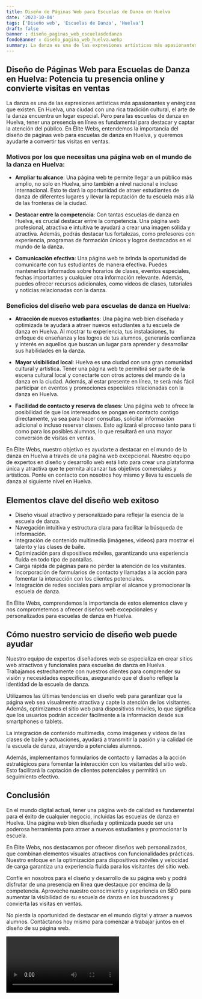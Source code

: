 ```yaml
---
title: Diseño de Páginas Web para Escuelas de Danza en Huelva
date: '2023-10-04'
tags: ['Diseño web', 'Escuelas de Danza', 'Huelva']
draft: false
banner : diseño_paginas_web_escuelasdedanza
fondoBanner : diseño_pagina_web_huelva.webp
summary: La danza es una de las expresiones artísticas más apasionantes y enérgicas que existen. En Huelva, una ciudad con una rica tradición cultural, el arte de la danza encuentra un lugar especial. Pero para las escuelas de danza en Huelva, tener una presencia en línea es fundamental para destacar y captar la atención del público. En Élite Webs, entendemos la importancia del diseño de páginas web para escuelas de danza en Huelva, y queremos ayudarte a convertir tus visitas en ventas.
---
```


## Diseño de Páginas Web para Escuelas de Danza en Huelva: Potencia tu presencia online y convierte visitas en ventas

La danza es una de las expresiones artísticas más apasionantes y enérgicas que existen. En Huelva, una ciudad con una rica tradición cultural, el arte de la danza encuentra un lugar especial. Pero para las escuelas de danza en Huelva, tener una presencia en línea es fundamental para destacar y captar la atención del público. En Élite Webs, entendemos la importancia del diseño de páginas web para escuelas de danza en Huelva, y queremos ayudarte a convertir tus visitas en ventas.

### Motivos por los que necesitas una página web en el mundo de la danza en Huelva:

- **Ampliar tu alcance**: Una página web te permite llegar a un público más amplio, no solo en Huelva, sino también a nivel nacional e incluso internacional. Esto te dará la oportunidad de atraer estudiantes de danza de diferentes lugares y llevar la reputación de tu escuela más allá de las fronteras de la ciudad.

- **Destacar entre la competencia**: Con tantas escuelas de danza en Huelva, es crucial destacar entre la competencia. Una página web profesional, atractiva e intuitiva te ayudará a crear una imagen sólida y atractiva. Además, podrás destacar tus fortalezas, como profesores con experiencia, programas de formación únicos y logros destacados en el mundo de la danza.

- **Comunicación efectiva**: Una página web te brinda la oportunidad de comunicarte con tus estudiantes de manera efectiva. Puedes mantenerlos informados sobre horarios de clases, eventos especiales, fechas importantes y cualquier otra información relevante. Además, puedes ofrecer recursos adicionales, como videos de clases, tutoriales y noticias relacionadas con la danza.

### Beneficios del diseño web para escuelas de danza en Huelva:

- **Atracción de nuevos estudiantes**: Una página web bien diseñada y optimizada te ayudará a atraer nuevos estudiantes a tu escuela de danza en Huelva. Al mostrar tu experiencia, tus instalaciones, tu enfoque de enseñanza y los logros de tus alumnos, generarás confianza y interés en aquellos que buscan un lugar para aprender y desarrollar sus habilidades en la danza.

- **Mayor visibilidad local**: Huelva es una ciudad con una gran comunidad cultural y artística. Tener una página web te permitirá ser parte de la escena cultural local y conectarte con otros actores del mundo de la danza en la ciudad. Además, al estar presente en línea, te será más fácil participar en eventos y promociones especiales relacionadas con la danza en Huelva.

- **Facilidad de contacto y reserva de clases**: Una página web te ofrece la posibilidad de que los interesados se pongan en contacto contigo directamente, ya sea para hacer consultas, solicitar información adicional o incluso reservar clases. Esto agilizará el proceso tanto para ti como para los posibles alumnos, lo que resultará en una mayor conversión de visitas en ventas.

En Élite Webs, nuestro objetivo es ayudarte a destacar en el mundo de la danza en Huelva a través de una página web excepcional. Nuestro equipo de expertos en diseño y desarrollo web está listo para crear una plataforma única y atractiva que te permita alcanzar tus objetivos comerciales y artísticos. Ponte en contacto con nosotros hoy mismo y lleva tu escuela de danza al siguiente nivel en Huelva.

<GifSeo />

<Cta />

## Elementos clave del diseño web exitoso

- Diseño visual atractivo y personalizado para reflejar la esencia de la escuela de danza.
- Navegación intuitiva y estructura clara para facilitar la búsqueda de información.
- Integración de contenido multimedia (imágenes, videos) para mostrar el talento y las clases de baile.
- Optimización para dispositivos móviles, garantizando una experiencia fluida en todo tipo de pantallas.
- Carga rápida de páginas para no perder la atención de los visitantes.
- Incorporación de formularios de contacto y llamadas a la acción para fomentar la interacción con los clientes potenciales.
- Integración de redes sociales para ampliar el alcance y promocionar la escuela de danza.

En Élite Webs, comprendemos la importancia de estos elementos clave y nos comprometemos a ofrecer diseños web excepcionales y personalizados para escuelas de danza en Huelva.

## Cómo nuestro servicio de diseño web puede ayudar

Nuestro equipo de expertos diseñadores web se especializa en crear sitios web atractivos y funcionales para escuelas de danza en Huelva. Trabajamos estrechamente con nuestros clientes para comprender su visión y necesidades específicas, asegurando que el diseño refleje la identidad de la escuela de danza.

Utilizamos las últimas tendencias en diseño web para garantizar que la página web sea visualmente atractiva y capte la atención de los visitantes. Además, optimizamos el sitio web para dispositivos móviles, lo que significa que los usuarios podrán acceder fácilmente a la información desde sus smartphones o tablets.

La integración de contenido multimedia, como imágenes y videos de las clases de baile y actuaciones, ayudará a transmitir la pasión y la calidad de la escuela de danza, atrayendo a potenciales alumnos.

Además, implementamos formularios de contacto y llamadas a la acción estratégicos para fomentar la interacción con los visitantes del sitio web. Esto facilitará la captación de clientes potenciales y permitirá un seguimiento efectivo.

## Conclusión

En el mundo digital actual, tener una página web de calidad es fundamental para el éxito de cualquier negocio, incluidas las escuelas de danza en Huelva. Una página web bien diseñada y optimizada puede ser una poderosa herramienta para atraer a nuevos estudiantes y promocionar la escuela.

En Élite Webs, nos destacamos por ofrecer diseños web personalizados, que combinan elementos visuales atractivos con funcionalidades prácticas. Nuestro enfoque en la optimización para dispositivos móviles y velocidad de carga garantiza una experiencia fluida para los visitantes del sitio web.

Confíe en nosotros para el diseño y desarrollo de su página web y podrá disfrutar de una presencia en línea que destaque por encima de la competencia. Aproveche nuestro conocimiento y experiencia en SEO para aumentar la visibilidad de su escuela de danza en los buscadores y convierta las visitas en ventas.

No pierda la oportunidad de destacar en el mundo digital y atraer a nuevos alumnos. Contáctanos hoy mismo para comenzar a trabajar juntos en el diseño de su página web.

<Video />

<CtaBot job='Escuelas de Danza' city='Huelva'/>

<Gmaps query='Huelva+españa+maps' />